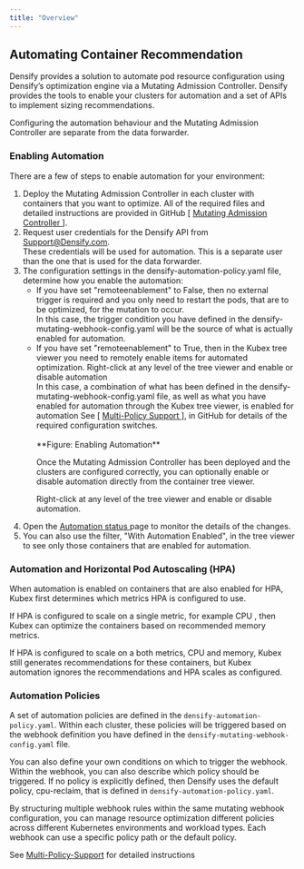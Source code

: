 ```yaml
---
title: "Overview"
---
```


## Automating Container Recommendation

Densify provides a solution to automate pod resource configuration using Densify’s optimization engine via a <Tooltip tip="The Mutating Admission Controller in Kubernetes is a special component that intercepts requests to the Kubernetes API server and modifies the objects before they are persisted to etcd (Kubernetes’ internal database)">Mutating Admission Controller</Tooltip>. Densify provides the tools to enable your clusters for automation and a set of APIs to implement sizing recommendations.

Configuring the automation behaviour and the Mutating Admission Controller are separate from the data forwarder.

### Enabling Automation

There are a few of steps to enable automation for your environment:


<ol start="1">
  <li>
    Deploy the Mutating Admission Controller in each cluster with containers that you want to optimize. All of the required files and detailed instructions are provided  in GitHub [
    <a href="https://github.com/densify-dev/container-automation-deployment"> Mutating Admission Controller </a>
    ].
  </li>
  <li>
    Request user credentials for the Densify API from <a href="mailto:Support@Densify.com"> Support@Densify.com</a>.
    <br/>
    These credentials will be used for automation. This is a separate user than the one that is used for the data forwarder.
  </li>
  <li>
    The configuration settings in the densify-automation-policy.yaml file, determine how you enable the automation:
    <ul>
    <li>
    If you have set "remoteenablement" to False, then no external trigger is required and you only need to restart the pods, that are to be optimized, for the mutation to occur.
    <br/>
    In this case, the trigger condition you have defined in the densify-mutating-webhook-config.yaml will be the source of what is actually enabled for automation.
    </li>
    <li>
    If you have set "remoteenablement" to True, then in the Kubex tree viewer you need to remotely enable items for automated optimization. Right-click at any level of the tree viewer and enable or disable automation
    </li>
    In this case, a combination of what has been defined in the densify-mutating-webhook-config.yaml file, as well as what you have enabled for automation through the Kubex tree viewer, is enabled for automation
    See [
    <a href="https://github.com/densify-dev/container-automation-deployment/blob/main/Documentation/Multi-Policy-Support.md#supported-out-of-the-box-policies"> Multi-Policy Support </a>
    ], in GitHub for details of the required configuration switches.
    <br/><br/>
<InlineImageWithText 
  src="/images/docs-kubex/Content/Kubex/03000194_298x216.png" 
  alt="Enabling Automation" 
  width="400px"
>
  **Figure: Enabling Automation**
  
  Once the Mutating Admission Controller has been deployed and the clusters are configured correctly, you can optionally enable or disable automation directly from the container tree viewer.
  
  Right-click at any level of the tree viewer and enable or disable automation.
</InlineImageWithText>
    </ul>
  </li>
  <li>
    Open the <a href="/docs-kubex/Content/Kubex/Automation_Tab"> Automation status </a> page to monitor the details of the changes.
  </li>
  <li>You can also use the filter, "With Automation Enabled", in the tree viewer to see only those containers that are enabled for automation.</li>
</ol>



### Automation and Horizontal Pod Autoscaling (HPA)

When automation is enabled on containers that are also enabled for HPA, Kubex first determines which metrics HPA is configured to use. 

If HPA is configured to scale on a single metric, for example CPU , then Kubex can optimize the containers based on recommended memory metrics.

If HPA is configured to scale on a both metrics, CPU and memory, Kubex still generates recommendations for these containers, but Kubex automation ignores the recommendations and HPA scales as configured.

### Automation Policies

A set of automation policies are defined in the `densify-automation-policy.yaml`. Within each cluster, these policies will be triggered based on the webhook definition you have defined in the `densify-mutating-webhook-config.yaml` file. 

You can also define your own conditions on which to trigger the webhook. Within the webhook, you can also describe which policy should be triggered. If no policy is explicitly defined, then Densify uses the default policy, cpu-reclaim, that is defined in `densify-automation-policy.yaml`.

By structuring multiple webhook rules within the same mutating webhook configuration, you can manage resource optimization different policies across different Kubernetes environments and workload types. Each webhook can use a specific policy path or the default policy.

See [Multi-Policy-Support](https://github.com/densify-dev/container-automation-deployment/blob/main/documentation/Multi-Policy-Support.md#example-webhook-structure) for detailed instructions